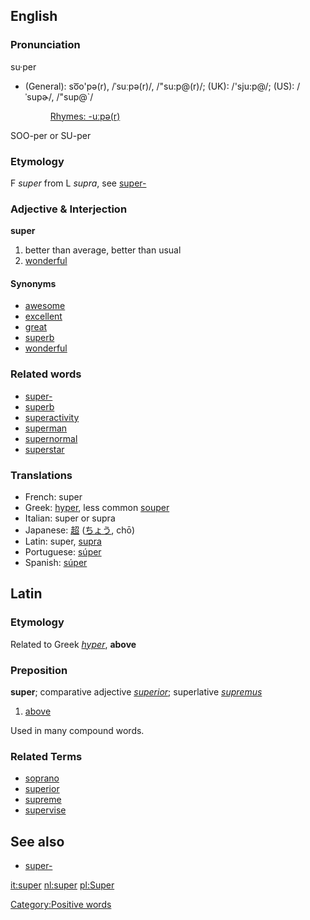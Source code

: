 ==English==

===Pronunciation===
su·per
*(General): so͞o'pə(r), /ˈsuːpə(r)/, /"su:p@(r)/; (UK): /'sju:p@/; (US): /ˈsupɚ/, /"sup@`/
*:[[Rhymes:English:-uːpə(r)|Rhymes: -uːpə(r)]]
SOO-per or SU-per

===Etymology===

F ''super'' from L ''supra'', see [[super-]]

===Adjective &amp; Interjection===
'''super'''

#better than average, better than usual
#[[wonderful]]

====Synonyms====
*[[awesome]]
*[[excellent]]
*[[great]]
*[[superb]]
*[[wonderful]]

===Related words===
*[[super-]]
*[[superb]]
*[[superactivity]]
*[[superman]]
*[[supernormal]]
*[[superstar]]

<!-- not sure where to put translation! -->
===Translations===
*French: super
*Greek: [[hyper]], less common [[souper]]
*Italian: super or supra
*Japanese: [[超]] ([[ちょう]], chō)
*Latin: super, [[supra]]
*Portuguese: [[súper]]
*Spanish: [[súper]]

==Latin==

===Etymology===
Related to Greek ''[[hyper]]'', '''above'''

===Preposition===
'''super'''; comparative adjective ''[[superior]]''; superlative ''[[supremus]]''

# [[above]]

Used in many compound words.

===Related Terms===
*[[soprano]]
*[[superior]]
*[[supreme]]
*[[supervise]]

==See also==

*[[super-]]

[[Category:Positive words]]

[[it:super]]
[[nl:super]]
[[pl:Super]]